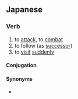 ==Japanese==
{{ja-kanjitab|おそ|yomi=k}}

===Verb===
{{ja-verb|おそう|type=1|tr=trans}}

# to [[attack]], to [[combat]]
# to follow (as [[successor]])
# to [[visit]] [[suddenly]]

====Conjugation====
{{ja-go-u|おそ}}

====Synonyms====
* {{sense|to attack}} {{ja-r|linkto=攻撃|攻撃する|こうげき する}}